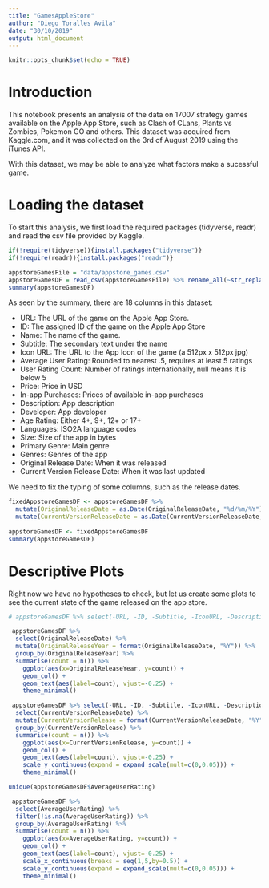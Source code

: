 ```yaml
---
title: "GamesAppleStore"
author: "Diego Toralles Avila"
date: "30/10/2019"
output: html_document
---
```


```r
knitr::opts_chunk$set(echo = TRUE)
```


# Introduction

This notebook presents an analysis of the data on 17007 strategy games available on the Apple App Store, such as Clash of CLans, Plants vs Zombies, Pokemon GO and others. This dataset was acquired from Kaggle.com, and it was collected on the 3rd of August 2019 using the iTunes API. 

With this dataset, we may be able to analyze what factors make a sucessful game.


# Loading the dataset

To start this analysis, we first load the required packages (tidyverse, readr) and read the csv file provided by Kaggle.

```r
if(!require(tidyverse)){install.packages("tidyverse")}
if(!require(readr)){install.packages("readr")}

appstoreGamesFile = "data/appstore_games.csv"
appstoreGamesDF = read_csv(appstoreGamesFile) %>% rename_all(~str_replace_all(., "\\s+", ""))
summary(appstoreGamesDF)

```

As seen by the summary, there are 18 columns in this dataset:

- URL: The URL of the game on the Apple App Store.
- ID: The assigned ID of the game on the Apple App Store
- Name: The name of the game.
- Subtitle: The secondary text under the name
- Icon URL:  The URL to the App Icon of the game (a 512px x 512px jpg)
- Average User Rating: Rounded to nearest .5, requires at least 5 ratings
- User Rating Count: Number of ratings internationally, null means it is below 5
- Price: Price in USD
- In-app Purchases: Prices of available in-app purchases
- Description: App description
- Developer: App developer
- Age Rating: Either 4+, 9+, 12+ or 17+
- Languages: ISO2A language codes
- Size: Size of the app in bytes
- Primary Genre: Main genre
- Genres: Genres of the app
- Original Release Date: When it was released
- Current Version Release Date: When it was last updated


We need to fix the typing of some columns, such as the release dates.

```r
fixedAppstoreGamesDF <- appstoreGamesDF %>%
  mutate(OriginalReleaseDate = as.Date(OriginalReleaseDate, "%d/%m/%Y")) %>%
  mutate(CurrentVersionReleaseDate = as.Date(CurrentVersionReleaseDate, "%d/%m/%Y"))
  
appstoreGamesDF <- fixedAppstoreGamesDF
summary(appstoreGamesDF)
```


# Descriptive Plots

Right now we have no hypotheses to check, but let us create some plots to see the current state of the game released on the app store. 

```r
# appstoreGamesDF %>% select(-URL, -ID, -Subtitle, -IconURL, -Description) %>%

 appstoreGamesDF %>%
  select(OriginalReleaseDate) %>%
  mutate(OriginalReleaseYear = format(OriginalReleaseDate, "%Y")) %>%
  group_by(OriginalReleaseYear) %>%
  summarise(count = n()) %>%
    ggplot(aes(x=OriginalReleaseYear, y=count)) +
    geom_col() +
    geom_text(aes(label=count), vjust=-0.25) + 
    theme_minimal()
```

```r
 appstoreGamesDF %>% select(-URL, -ID, -Subtitle, -IconURL, -Description) %>%
  select(CurrentVersionReleaseDate) %>%
  mutate(CurrentVersionRelease = format(CurrentVersionReleaseDate, "%Y")) %>%
  group_by(CurrentVersionRelease) %>%
  summarise(count = n()) %>%
    ggplot(aes(x=CurrentVersionRelease, y=count)) +
    geom_col() +
    geom_text(aes(label=count), vjust=-0.25) + 
    scale_y_continuous(expand = expand_scale(mult=c(0,0.05))) +
    theme_minimal()
```

```r
unique(appstoreGamesDF$AverageUserRating)

 appstoreGamesDF %>%
  select(AverageUserRating) %>%
  filter(!is.na(AverageUserRating)) %>%
  group_by(AverageUserRating) %>%
  summarise(count = n()) %>%
    ggplot(aes(x=AverageUserRating, y=count)) +
    geom_col() +
    geom_text(aes(label=count), vjust=-0.25) +
    scale_x_continuous(breaks = seq(1,5,by=0.5)) +
    scale_y_continuous(expand = expand_scale(mult=c(0,0.05))) +
    theme_minimal()
```

